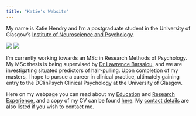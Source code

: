 ```yaml
---
title: "Katie's Website"
---
```


My name is Katie Hendry and I'm a postgraduate student in the University of Glasgow's [Institute of Neuroscience and Psychology](http://www.gla.ac.uk/researchinstitutes/neurosciencepsychology/).



![](images/graduationpic.jpg)
![](images/posterpic.jpg)



I'm currently working towards an MSc in Research Methods of Psychology. My MSc thesis is being supervised by [Dr Lawrence Barsalou](http://barsaloulab.org/lab-members/lawrence-barsalou/), and we are investigating situated predictors of hair-pulling. Upon completion of my masters, I hope to pursue a career in clinical practice, ultimately gaining entry to the DClinPsych Clinical Psychology at the University of Glasgow.

Here on my webpage you can read about my [Education](education.html) and [Research Experience](researchexperience.html), and a copy of my CV can be found [here](docs/CVFINALPDF). My [contact details](contactdetails.html) are also listed if you wish to contact me.
